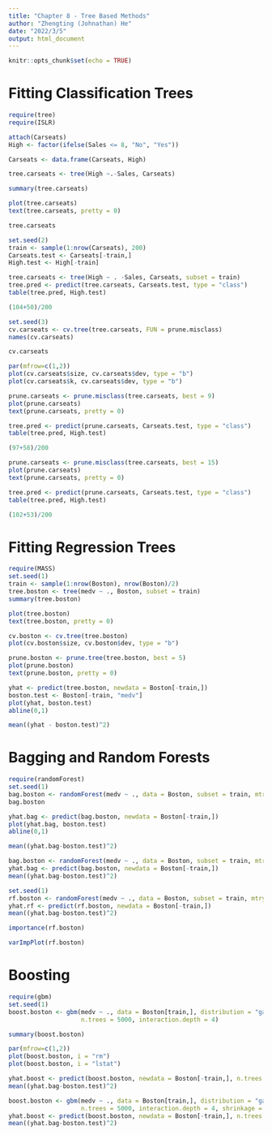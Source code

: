 ```yaml
---
title: "Chapter 8 - Tree Based Methods"
author: "Zhengting (Johnathan) He"
date: "2022/3/5"
output: html_document
---
```



```r
knitr::opts_chunk$set(echo = TRUE)
```


# Fitting Classification Trees


```r
require(tree)
require(ISLR)
```


```r
attach(Carseats)
High <- factor(ifelse(Sales <= 8, "No", "Yes"))
```


```r
Carseats <- data.frame(Carseats, High)
```


```r
tree.carseats <- tree(High ~.-Sales, Carseats)
```


```r
summary(tree.carseats)
```


```r
plot(tree.carseats)
text(tree.carseats, pretty = 0)
```


```r
tree.carseats
```


```r
set.seed(2)
train <- sample(1:nrow(Carseats), 200)
Carseats.test <- Carseats[-train,]
High.test <- High[-train]
```


```r
tree.carseats <- tree(High ~ . -Sales, Carseats, subset = train)
tree.pred <- predict(tree.carseats, Carseats.test, type = "class")
table(tree.pred, High.test)
```


```r
(104+50)/200
```


```r
set.seed(3)
cv.carseats <- cv.tree(tree.carseats, FUN = prune.misclass)
names(cv.carseats)
```


```r
cv.carseats
```


```r
par(mfrow=c(1,2))
plot(cv.carseats$size, cv.carseats$dev, type = "b")
plot(cv.carseats$k, cv.carseats$dev, type = "b")
```


```r
prune.carseats <- prune.misclass(tree.carseats, best = 9)
plot(prune.carseats)
text(prune.carseats, pretty = 0)
```


```r
tree.pred <- predict(prune.carseats, Carseats.test, type = "class")
table(tree.pred, High.test)
```


```r
(97+58)/200
```


```r
prune.carseats <- prune.misclass(tree.carseats, best = 15)
plot(prune.carseats)
text(prune.carseats, pretty = 0)
```


```r
tree.pred <- predict(prune.carseats, Carseats.test, type = "class")
table(tree.pred, High.test)
```


```r
(102+53)/200
```


# Fitting Regression Trees


```r
require(MASS)
set.seed(1)
train <- sample(1:nrow(Boston), nrow(Boston)/2)
tree.boston <- tree(medv ~ ., Boston, subset = train)
summary(tree.boston)
```


```r
plot(tree.boston)
text(tree.boston, pretty = 0)
```


```r
cv.boston <- cv.tree(tree.boston)
plot(cv.boston$size, cv.boston$dev, type = "b")
```


```r
prune.boston <- prune.tree(tree.boston, best = 5)
plot(prune.boston)
text(prune.boston, pretty = 0)
```


```r
yhat <- predict(tree.boston, newdata = Boston[-train,])
boston.test <- Boston[-train, "medv"]
plot(yhat, boston.test)
abline(0,1)
```


```r
mean((yhat - boston.test)^2)
```


# Bagging and Random Forests


```r
require(randomForest)
set.seed(1)
bag.boston <- randomForest(medv ~ ., data = Boston, subset = train, mtry = 13, importance = TRUE)
bag.boston
```


```r
yhat.bag <- predict(bag.boston, newdata = Boston[-train,])
plot(yhat.bag, boston.test)
abline(0,1)
```


```r
mean((yhat.bag-boston.test)^2)
```


```r
bag.boston <- randomForest(medv ~ ., data = Boston, subset = train, mtry = 13, ntree = 25)
yhat.bag <- predict(bag.boston, newdata = Boston[-train,])
mean((yhat.bag-boston.test)^2)
```


```r
set.seed(1)
rf.boston <- randomForest(medv ~ ., data = Boston, subset = train, mtry = 6, importance = TRUE)
yhat.rf <- predict(rf.boston, newdata = Boston[-train,])
mean((yhat.bag-boston.test)^2)
```


```r
importance(rf.boston)
```


```r
varImpPlot(rf.boston)
```


# Boosting


```r
require(gbm)
set.seed(1)
boost.boston <- gbm(medv ~ ., data = Boston[train,], distribution = "gaussian",
                    n.trees = 5000, interaction.depth = 4)
```


```r
summary(boost.boston)
```


```r
par(mfrow=c(1,2))
plot(boost.boston, i = "rm")
plot(boost.boston, i = "lstat")
```


```r
yhat.boost <- predict(boost.boston, newdata = Boston[-train,], n.trees = 5000)
mean((yhat.bag-boston.test)^2)
```


```r
boost.boston <- gbm(medv ~ ., data = Boston[train,], distribution = "gaussian",
                    n.trees = 5000, interaction.depth = 4, shrinkage = 0.2, verbose = F)
yhat.boost <- predict(boost.boston, newdata = Boston[-train,], n.trees = 5000)
mean((yhat.bag-boston.test)^2)
```

